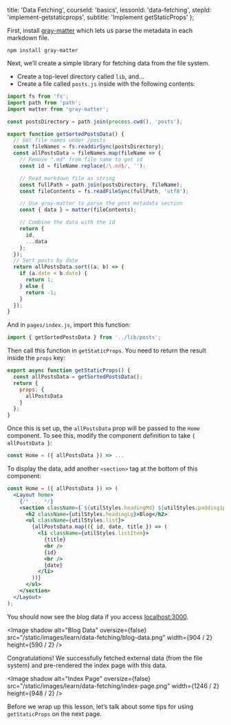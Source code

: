 
  title: 'Data Fetching',
  courseId: 'basics',
  lessonId: 'data-fetching',
  stepId: 'implement-getstaticprops',
  subtitle: 'Implement getStaticProps'
};

First, install [gray-matter](https://github.com/jonschlinkert/gray-matter) which lets us parse the metadata in each markdown file.

```
npm install gray-matter
```

Next, we’ll create a simple library for fetching data from the file system.

- Create a top-level directory called `lib`, and…
- Create a file called `posts.js` inside with the following contents:

```js
import fs from 'fs';
import path from 'path';
import matter from 'gray-matter';

const postsDirectory = path.join(process.cwd(), 'posts');

export function getSortedPostsData() {
  // Get file names under /posts
  const fileNames = fs.readdirSync(postsDirectory);
  const allPostsData = fileNames.map(fileName => {
    // Remove ".md" from file name to get id
    const id = fileName.replace(/\.md$/, '');

    // Read markdown file as string
    const fullPath = path.join(postsDirectory, fileName);
    const fileContents = fs.readFileSync(fullPath, 'utf8');

    // Use gray-matter to parse the post metadata section
    const { data } = matter(fileContents);

    // Combine the data with the id
    return {
      id,
      ...data
    };
  });
  // Sort posts by date
  return allPostsData.sort((a, b) => {
    if (a.date < b.date) {
      return 1;
    } else {
      return -1;
    }
  });
}
```

And in `pages/index.js`, import this function:

```js
import { getSortedPostsData } from '../lib/posts';
```

Then call this function in `getStaticProps`. You need to return the result inside the `props` key:

```js
export async function getStaticProps() {
  const allPostsData = getSortedPostsData();
  return {
    props: {
      allPostsData
    }
  };
}
```

Once this is set up, the `allPostsData` prop will be passed to the `Home` component. To see this, modify the component definition to take `{ allPostsData }`:

```jsx
const Home = ({ allPostsData }) => ...
```

To display the data, add another `<section>` tag at the bottom of this component:

```jsx
const Home = ({ allPostsData }) => (
  <Layout home>
    {/* ... */}
    <section className={`${utilStyles.headingMd} ${utilStyles.padding1px}`}>
      <h2 className={utilStyles.headingLg}>Blog</h2>
      <ul className={utilStyles.list}>
        {allPostsData.map(({ id, date, title }) => (
          <li className={utilStyles.listItem}>
            {title}
            <br />
            {id}
            <br />
            {date}
          </li>
        ))}
      </ul>
    </section>
  </Layout>
);
```

You should now see the blog data if you access [localhost:3000](http://localhost:3000).

<Image
  shadow
  alt="Blog Data"
  oversize={false}
  src="/static/images/learn/data-fetching/blog-data.png"
  width={904 / 2}
  height={590 / 2}
/>

Congratulations! We successfully fetched external data (from the file system) and pre-rendered the index page with this data.

<Image
  shadow
  alt="Index Page"
  oversize={false}
  src="/static/images/learn/data-fetching/index-page.png"
  width={1246 / 2}
  height={948 / 2}
/>

Before we wrap up this lesson, let’s talk about some tips for using `getStaticProps` on the next page.

